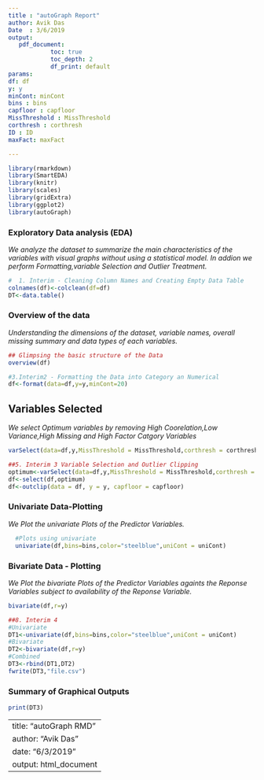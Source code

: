 ```yaml
---
title : "autoGraph Report"
author: Avik Das
Date  : 3/6/2019
output: 
   pdf_document:
            toc: true
            toc_depth: 2
            df_print: default
params:
df: df
y: y
minCont: minCont
bins : bins
capfloor : capfloor
MissThreshold : MissThreshold
corthresh : corthresh
ID : ID
maxFact: maxFact

---
```

  
```r
library(rmarkdown)
library(SmartEDA)
library(knitr)
library(scales)
library(gridExtra)
library(ggplot2)
library(autoGraph)

```


### Exploratory Data analysis (EDA)


*We analyze the dataset to summarize the main characteristics of the variables with visual graphs without using a statistical model. In addion we perform Formatting,variable Selection and Outlier Treatment.*


```r
#  1. Interim - Cleaning Column Names and Creating Empty Data Table
colnames(df)<-colclean(df=df)
DT<-data.table()
```


### Overview of the data


*Understanding the dimensions of the dataset, variable names, overall missing summary and data types of each variables.*


```r
## Glimpsing the basic structure of the Data
overview(df)
```


```r
#3.Interim2 - Formatting the Data into Category an Numerical
df<-format(data=df,y=y,minCont=20)

```


## Variables Selected


*We select Optimum variables by removing High Coorelation,Low Variance,High Missing and High Factor Catgory Variables*


```r
varSelect(data=df,y,MissThreshold = MissThreshold,corthresh = corthresh,maxFact = maxFact,ID=ID)
```


```r
##5. Interim 3 Variable Selection and Outlier Clipping
optimum<-varSelect(data=df,y,MissThreshold = MissThreshold,corthresh = corthresh,maxFact = maxFact,ID=ID)
df<-select(df,optimum)
df<-outclip(data = df, y = y, capfloor = capfloor)
```


### Univariate Data-Plotting


*We Plot the univariate  Plots of the Predictor Variables.*


```r
  #Plots using univariate
  univariate(df,bins=bins,color="steelblue",uniCont = uniCont)
```


### Bivariate Data - Plotting


*We Plot the bivariate Plots of the Predictor Variables againts the Reponse Variables subject to availability of the Reponse Variable.*


```r
bivariate(df,r=y)
```


```r
##8. Interim 4
#Univariate
DT1<-univariate(df,bins=bins,color="steelblue",uniCont = uniCont)
#Bivariate
DT2<-bivariate(df,r=y)
#Combined
DT3<-rbind(DT1,DT2)
fwrite(DT3,"file.csv")
```


### Summary of Graphical Outputs


```r
print(DT3)

```


---
title:  "autoGraph RMD"
author: "Avik Das"
date:   "6/3/2019"
output: html_document
---

